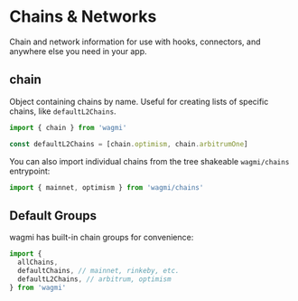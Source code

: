 # Chains & Networks

Chain and network information for use with hooks, connectors, and anywhere else you need in your app.

## chain

Object containing chains by name. Useful for creating lists of specific chains, like `defaultL2Chains`.

```ts
import { chain } from 'wagmi'

const defaultL2Chains = [chain.optimism, chain.arbitrumOne]
```

You can also import individual chains from the tree shakeable `wagmi/chains` entrypoint:

```ts
import { mainnet, optimism } from 'wagmi/chains'
```

## Default Groups

wagmi has built-in chain groups for convenience:

```ts
import {
  allChains,
  defaultChains, // mainnet, rinkeby, etc.
  defaultL2Chains, // arbitrum, optimism
} from 'wagmi'
```
